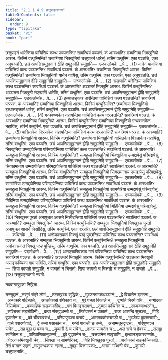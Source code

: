 ```yaml
---
title: "2.1.1.4.9 छत्तुपाहनवग्ग"
tableOfContents: false
sidebar:
  order: 9
type: "tipitaka"
basket: "vi"
book: "pari"
---
```



<DynamicBreadcrumb />

<Division number="226" book="pari">

<Paragraph number="809" book="pari">
छत्तुपाहनं धारेन्तिया पाचित्तियं कत्थ पञ्ञत्तन्ति? सावत्थियं पञ्ञत्तं. कं आरब्भाति? छब्बग्गिया भिक्खुनियो आरब्भ. किस्मिं वत्थुस्मिन्ति? छब्बग्गिया भिक्खुनियो छत्तुपाहनं धारेसुं, तस्मिं वत्थुस्मिं. एका पञ्ञत्ति, एका अनुपञ्ञत्ति. छन्नं आपत्तिसमुट्ठानानं द्वीहि समुट्ठानेहि समुट्ठाति—  एळकलोमके …पे… . (1)
</Paragraph>

<Paragraph number="810" book="pari">
यानेन यायन्तिया पाचित्तियं कत्थ पञ्ञत्तन्ति? सावत्थियं पञ्ञत्तं. कं आरब्भाति? छब्बग्गिया भिक्खुनियो आरब्भ. किस्मिं वत्थुस्मिन्ति? छब्बग्गिया भिक्खुनियो यानेन यायिंसु, तस्मिं वत्थुस्मिं. एका पञ्ञत्ति, एका अनुपञ्ञत्ति. छन्नं आपत्तिसमुट्ठानानं द्वीहि समुट्ठानेहि समुट्ठाति—  एळकलोमके …पे… . (2)
</Paragraph>

<Paragraph number="811" book="pari">
सङ्घाणिं धारेन्तिया पाचित्तियं कत्थ पञ्ञत्तन्ति? सावत्थियं पञ्ञत्तं. कं आरब्भाति? अञ्ञतरं भिक्खुनिं आरब्भ. किस्मिं वत्थुस्मिन्ति? अञ्ञतरा भिक्खुनी सङ्घाणिं धारेसि, तस्मिं वत्थुस्मिं. एका पञ्ञत्ति. छन्नं आपत्तिसमुट्ठानानं द्वीहि समुट्ठानेहि समुट्ठाति—  एळकलोमके …पे… . (3)
</Paragraph>

<Paragraph number="812" book="pari">
इत्थालङ्कारं धारेन्तिया पाचित्तियं कत्थ पञ्ञत्तन्ति? सावत्थियं पञ्ञत्तं. कं आरब्भाति? छब्बग्गिया भिक्खुनियो आरब्भ. किस्मिं वत्थुस्मिन्ति? छब्बग्गिया भिक्खुनियो इत्थालङ्कारं धारेसुं, तस्मिं वत्थुस्मिं. एका पञ्ञत्ति. छन्नं आपत्तिसमुट्ठानानं द्वीहि समुट्ठानेहि समुट्ठाति—  एळकलोमके …पे… . (4)
</Paragraph>

<Paragraph number="813" book="pari">
गन्धवण्णकेन नहायन्तिया पाचित्तियं कत्थ पञ्ञत्तन्ति? सावत्थियं पञ्ञत्तं. कं आरब्भाति? छब्बग्गिया भिक्खुनियो आरब्भ. किस्मिं वत्थुस्मिन्ति? छब्बग्गिया भिक्खुनियो गन्धवण्णकेन नहायिंसु, तस्मिं वत्थुस्मिं. एका पञ्ञत्ति. छन्नं आपत्तिसमुट्ठानानं द्वीहि समुट्ठानेहि समुट्ठाति—  एळकलोमके …पे… . (5)
</Paragraph>

<Paragraph number="814" book="pari">
वासितकेन पिञ्ञाकेन नहायन्तिया पाचित्तियं कत्थ पञ्ञत्तन्ति? सावत्थियं पञ्ञत्तं. कं आरब्भाति? छब्बग्गिया भिक्खुनियो आरब्भ. किस्मिं वत्थुस्मिन्ति? छब्बग्गिया भिक्खुनियो वासितकेन पिञ्ञाकेन नहायिंसु, तस्मिं वत्थुस्मिं. एका पञ्ञत्ति. छन्नं आपत्तिसमुट्ठानानं द्वीहि समुट्ठानेहि समुट्ठाति—  एळकलोमके …पे… . (6)
</Paragraph>

<Paragraph number="815" book="pari">
भिक्खुनिया उम्मद्दापेन्तिया परिमद्दापेन्तिया पाचित्तियं कत्थ पञ्ञत्तन्ति? सावत्थियं पञ्ञत्तं. कं आरब्भाति? सम्बहुला भिक्खुनियो आरब्भ. किस्मिं वत्थुस्मिन्ति? सम्बहुला भिक्खुनियो भिक्खुनिया उम्मद्दापेसुं परिमद्दापेसुं, तस्मिं वत्थुस्मिं. एका पञ्ञत्ति. छन्नं आपत्तिसमुट्ठानानं द्वीहि समुट्ठानेहि समुट्ठाति—  एळकलोमके …पे… . (7)
</Paragraph>

<Paragraph number="816" book="pari">
सिक्खमानाय उम्मद्दापेन्तिया परिमद्दापेन्तिया पाचित्तियं कत्थ पञ्ञत्तन्ति? सावत्थियं पञ्ञत्तं. कं आरब्भाति? सम्बहुला भिक्खुनियो आरब्भ. किस्मिं वत्थुस्मिन्ति? सम्बहुला भिक्खुनियो सिक्खमानाय उम्मद्दापेसुं परिमद्दापेसुं, तस्मिं वत्थुस्मिं. एका पञ्ञत्ति. छन्नं आपत्तिसमुट्ठानानं द्वीहि समुट्ठानेहि समुट्ठाति—  एळकलोमके …पे… . (8)
</Paragraph>

<Paragraph number="817" book="pari">
सामणेरिया उम्मद्दापेन्तिया परिमद्दापेन्तिया पाचित्तियं कत्थ पञ्ञत्तन्ति? सावत्थियं पञ्ञत्तं. कं आरब्भाति? सम्बहुला भिक्खुनियो आरब्भ. किस्मिं वत्थुस्मिन्ति? सम्बहुला भिक्खुनियो सामणेरिया उम्मद्दापेसुं परिमद्दापेसुं, तस्मिं वत्थुस्मिं. एका पञ्ञत्ति. छन्नं आपत्तिसमुट्ठानानं द्वीहि समुट्ठानेहि समुट्ठाति—  एळकलोमके …पे… . (9)
</Paragraph>

<Paragraph number="818" book="pari">
गिहिनिया उम्मद्दापेन्तिया परिमद्दापेन्तिया पाचित्तियं कत्थ पञ्ञत्तन्ति? सावत्थियं पञ्ञत्तं. कं आरब्भाति? सम्बहुला भिक्खुनियो आरब्भ. किस्मिं वत्थुस्मिन्ति? सम्बहुला भिक्खुनियो गिहिनिया उम्मद्दापेसुं परिमद्दापेसुं, तस्मिं वत्थुस्मिं. एका पञ्ञत्ति. छन्नं आपत्तिसमुट्ठानानं द्वीहि समुट्ठानेहि समुट्ठाति—  एळकलोमके …पे… . (10)
</Paragraph>

<Paragraph number="819" book="pari">
भिक्खुस्स पुरतो अनापुच्छा आसने निसीदन्तिया पाचित्तियं कत्थ पञ्ञत्तन्ति? सावत्थियं पञ्ञत्तं. कं आरब्भाति? सम्बहुला भिक्खुनियो आरब्भ. किस्मिं वत्थुस्मिन्ति? सम्बहुला भिक्खुनियो भिक्खुस्स पुरतो अनापुच्छा आसने निसीदिंसु, तस्मिं वत्थुस्मिं. एका पञ्ञत्ति. छन्नं आपत्तिसमुट्ठानानं द्वीहि समुट्ठानेहि समुट्ठाति—  कथिनके …पे… . (11)
</Paragraph>

<Paragraph number="820" book="pari">
अनोकासकतं भिक्खुं पञ्हं पुच्छन्तिया पाचित्तियं कत्थ पञ्ञत्तन्ति? सावत्थियं पञ्ञत्तं. कं आरब्भाति? सम्बहुला भिक्खुनियो आरब्भ. किस्मिं वत्थुस्मिन्ति? सम्बहुला भिक्खुनियो अनोकासकतं भिक्खुं पञ्हं पुच्छिंसु, तस्मिं वत्थुस्मिं. एका पञ्ञत्ति. छन्नं आपत्तिसमुट्ठानानं द्वीहि समुट्ठानेहि समुट्ठाति—  पदसोधम्मे …पे… . (12)
</Paragraph>

<Paragraph number="821" book="pari">
असङ्कच्चिकाय गामं पविसन्तिया पाचित्तियं कत्थ पञ्ञत्तन्ति? सावत्थियं पञ्ञत्तं. कं आरब्भाति? अञ्ञतरं भिक्खुनिं आरब्भ. किस्मिं वत्थुस्मिन्ति? अञ्ञतरा भिक्खुनी असङ्कच्चिका गामं पाविसि, तस्मिं वत्थुस्मिं. एका पञ्ञत्ति. छन्नं आपत्तिसमुट्ठानानं द्वीहि समुट्ठानेहि समुट्ठाति—  सिया कायतो समुट्ठाति, न वाचतो न चित्ततो; सिया कायतो च चित्ततो च समुट्ठाति, न वाचतो …पे… . (13)

</Paragraph>
</Division>

<Paragraph number="822" type="center" book="pari">
छत्तुपाहनवग्गो नवमो.

  
नववग्गखुद्दका निट्ठिता.



</Paragraph>

<Paragraph number="823" type="center" book="pari">
तस्सुद्दानं


</Paragraph>

<Paragraph number="824" type="verses" book="pari">
_लसुणं संहरे लोमं,_  
_तलमट्ठञ्च सुद्धिकं;_  
_भुञ्जन्तामकधञ्ञानं,_  
_द्वे विघासेन दस्सना._  

</Paragraph>

<Paragraph number="825" type="verses" book="pari">
_अन्धकारे पटिच्छन्ने,_  
_अज्झोकासे रथिकाय च;_  
_पुरे पच्छा विकाले च,_  
_दुग्गहि निरये वधि._  

</Paragraph>

<Paragraph number="826" type="verses" book="pari">
_नग्गोदका विसिब्बेत्वा,_  
_पञ्चाहिकं सङ्कमनीयं;_  
_गणं विभङ्गसमणं,_  
_दुब्बलं कथिनेन च._  

</Paragraph>

<Paragraph number="827" type="verses" book="pari">
_एकमञ्चत्थरणेन,_  
_सञ्चिच्च सहजीविनी;_  
_दत्वा संसट्ठअन्तो च,_  
_तिरोवस्सं न पक्कमे._  

</Paragraph>

<Paragraph number="828" type="verses" book="pari">
_राजा आसन्दि सुत्तञ्च,_  
_गिहि वूपसमेन च;_  
_ददे चीवरावसथं,_  
_परियापुणञ्च वाचये._  

</Paragraph>

<Paragraph number="829" type="verses" book="pari">
_आरामक्कोसचण्डी च,_  
_भुञ्जेय्य कुलमच्छरी;_  
_वासे पवारणोवादं,_  
_द्वे धम्मा पसाखेन च._  

</Paragraph>

<Paragraph number="830" type="verses" book="pari">
_गब्भी पायन्ती छ धम्मे,_  
_असम्मतूनद्वादस;_  
_परिपुण्णञ्च संघेन,_  
_सह वुट्ठा छ पञ्च च._  

</Paragraph>

<Paragraph number="831" type="verses" book="pari">
_कुमारी द्वे च संघेन,_  
_द्वादस सम्मतेन च;_  
_अलं सचे च द्वेवस्सं,_  
_संसट्ठा सामिकेन च._  

</Paragraph>

<Paragraph number="832" type="verses" book="pari">
_पारिवासिकानुवस्सं,_  
_दुवे वुट्ठापनेन च;_  
_छत्तयानेन सङ्घाणि,_  
इत्थालङ्कारवण्णके._  

</Paragraph>

<Paragraph number="833" type="verses" book="pari">
_पिञ्ञाकभिक्खुनी चेव,_  
_सिक्खा च सामणेरिका;_  
_गिहि भिक्खुस्स पुरतो,_  
_अनोकासं सङ्कच्चिकाति._  


</Paragraph>

<Paragraph number="834" type="center" book="pari">
तेसं वग्गानं उद्दानं


</Paragraph>

<Paragraph number="835" type="verses" book="pari">
_लसुणन्धकारा न्हाना,_  
_तुवट्टा चित्तगारका;_  
_आरामं गब्भिनी चेव,_  
_कुमारी छत्तुपाहनाति._
</Paragraph>